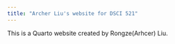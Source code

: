 ```yaml
---
title: "Archer Liu's website for DSCI 521"
---
```


This is a Quarto website created by Rongze(Arhcer) Liu.
